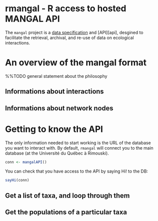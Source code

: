 <!--
%\VignetteEngine{knitr::knitr}
%\VignetteIndexEntry{An R Markdown Vignette made with knitr}
-->

# rmangal - R access to hosted MANGAL API

The `mangal` project is a [data specification][dataspec] and [API][api], desgined to facilitate the retrieval, archival, and re-use of data on ecological interactions.

# An overview of the mangal format

%%TODO general statement about the philosophy

## Informations about interactions

## Informations about network nodes

# Getting to know the API

The only information needed to start working is the URL of the database you want to interact with. By default, `rmangal` will connect you to the main database (at the Université du Québec à Rimouski).

```r
conn <- mangalAPI()
```

You can check that you have access to the API by saying Hi! to the DB:

```r
sayHi(conn)
```

## Get a list of taxa, and loop through them

## Get the populations of a particular taxa

[dataspec]: https://github.com/mangal-wg/mangal-schemes